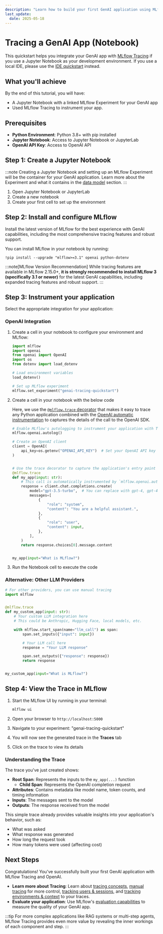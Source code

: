 ```yaml
---
description: "Learn how to build your first GenAI application using MLflow and OpenAI in your Jupyter Notebook."
last_update:
  date: 2025-05-18
---
```


# Tracing a GenAI App (Notebook)

This quickstart helps you integrate your GenAI app with [MLflow Tracing](/genai/tracing/index) if you use a Jupyter Notebook as your development environment. If you use a local IDE, please use the [IDE quickstart](/genai/getting-started/tracing/tracing-ide) instead.

## What you'll achieve

By the end of this tutorial, you will have:

- A Jupyter Notebook with a linked MLflow Experiment for your GenAI app
- Used MLflow Tracing to instrument your app.

## Prerequisites

- **Python Environment**: Python 3.8+ with pip installed
- **Jupyter Notebook**: Access to Jupyter Notebook or JupyterLab
- **OpenAI API Key**: Access to OpenAI API

## Step 1: Create a Jupyter Notebook

:::note
Creating a Jupyter Notebook and setting up an MLflow Experiment will be the container for your GenAI application. Learn more about the Experiment and what it contains in the [data model](/genai/data-model/index) section.
:::

1. Open Jupyter Notebook or JupyterLab
2. Create a new notebook
3. Create your first cell to set up the environment

## Step 2: Install and configure MLflow

Install the latest version of MLflow for the best experience with GenAI capabilities, including the most comprehensive tracing features and robust support.

You can install MLflow in your notebook by running:

```
!pip install --upgrade "mlflow>=3.1" openai python-dotenv
```

:::note[MLflow Version Recommendation]
While tracing features are available in MLflow 2.15.0+, **it is strongly recommended to install MLflow 3 (specifically 3.1 or newer)** for the latest GenAI capabilities, including expanded tracing features and robust support.
:::

## Step 3: Instrument your application

Select the appropriate integration for your application:

### OpenAI Integration

1. Create a cell in your notebook to configure your environment and MLflow:

   ```python
   import mlflow
   import openai
   from openai import OpenAI
   import os
   from dotenv import load_dotenv

   # Load environment variables
   load_dotenv()

   # Set up MLflow experiment
   mlflow.set_experiment("genai-tracing-quickstart")
   ```

2. Create a cell in your notebook with the below code

   Here, we use the [`@mlflow.trace` decorator](/genai/tracing/app-instrumentation/manual-tracing/index) that makes it easy to trace any Python application combined with the [OpenAI automatic instrumentation](/genai/tracing/integrations/openai) to captures the details of the call to the OpenAI SDK.

   ```python
   # Enable MLflow's autologging to instrument your application with Tracing
   mlflow.openai.autolog()

   # Create an OpenAI client
   client = OpenAI(
       api_key=os.getenv("OPENAI_API_KEY")  # Set your OpenAI API key in environment
   )


   # Use the trace decorator to capture the application's entry point
   @mlflow.trace
   def my_app(input: str):
       # This call is automatically instrumented by `mlflow.openai.autolog()`
       response = client.chat.completions.create(
           model="gpt-3.5-turbo",  # You can replace with gpt-4, gpt-4-turbo, etc.
           messages=[
               {
                   "role": "system",
                   "content": "You are a helpful assistant.",
               },
               {
                   "role": "user",
                   "content": input,
               },
           ],
       )
       return response.choices[0].message.content


   my_app(input="What is MLflow?")
   ```

3. Run the Notebook cell to execute the code

### Alternative: Other LLM Providers

```python
# For other providers, you can use manual tracing
import mlflow


@mlflow.trace
def my_custom_app(input: str):
    # Your custom LLM integration here
    # This could be Anthropic, Hugging Face, local models, etc.

    with mlflow.start_span(name="llm_call") as span:
        span.set_inputs({"input": input})

        # Your LLM call here
        response = "Your LLM response"

        span.set_outputs({"response": response})
        return response


my_custom_app(input="What is MLflow?")
```

## Step 4: View the Trace in MLflow

1. Start the MLflow UI by running in your terminal:

   ```bash
   mlflow ui
   ```

2. Open your browser to `http://localhost:5000`

3. Navigate to your experiment: "genai-tracing-quickstart"

4. You will now see the generated trace in the **Traces** tab
5. Click on the trace to view its details

### Understanding the Trace

The trace you've just created shows:

- **Root Span**: Represents the inputs to the `my_app(...)` function
  - **Child Span**: Represents the OpenAI completion request
- **Attributes**: Contains metadata like model name, token counts, and timing information
- **Inputs**: The messages sent to the model
- **Outputs**: The response received from the model

This simple trace already provides valuable insights into your application's behavior, such as:

- What was asked
- What response was generated
- How long the request took
- How many tokens were used (affecting cost)

## Next Steps

Congratulations! You've successfully built your first GenAI application with MLflow Tracing and OpenAI.

- **Learn more about Tracing**: Learn about [tracing concepts](/genai/tracing/tracing-101), [manual tracing](/genai/tracing/app-instrumentation/manual-tracing/index) for more control, [tracking users & sessions](/genai/tracing/track-users-sessions/index), and [tracking environments & context](/genai/tracing/track-environments-context/index) to your traces.
- **Evaluate your application**: Use MLflow's [evaluation capabilities](/genai/eval-monitor/index) to measure the quality of your GenAI app.

:::tip
For more complex applications like RAG systems or multi-step agents, MLflow Tracing provides even more value by revealing the inner workings of each component and step.
:::
